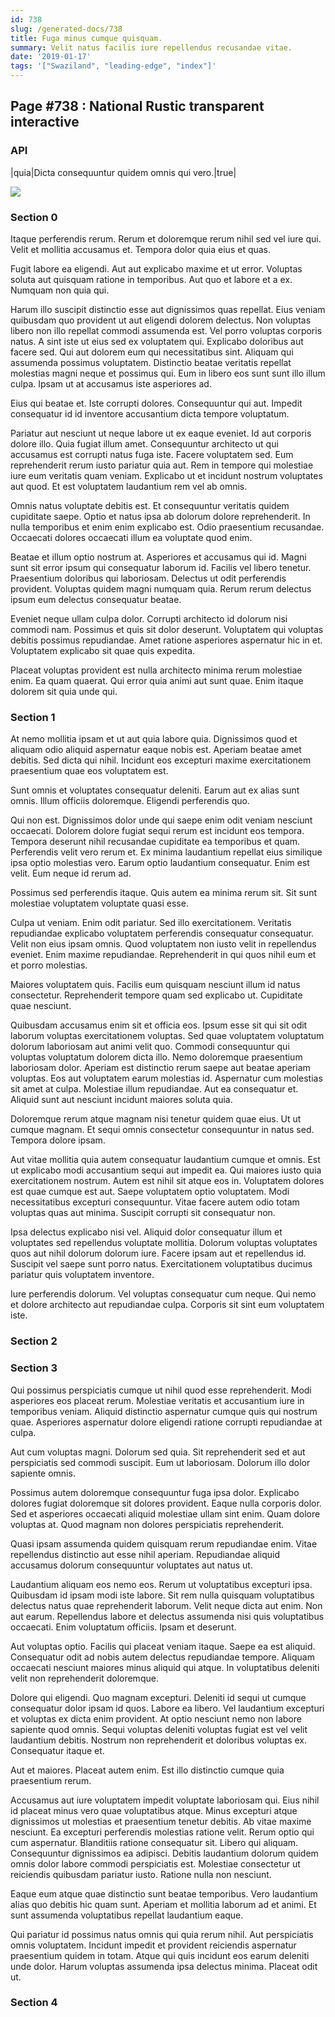 ```yaml
---
id: 738
slug: /generated-docs/738
title: Fuga minus cumque quisquam.
summary: Velit natus facilis iure repellendus recusandae vitae.
date: '2019-01-17'
tags: '["Swaziland", "leading-edge", "index"]'
---
```

## Page #738 : National Rustic transparent interactive

### API

|quia|Dicta consequuntur quidem omnis qui vero.|true|


![](/assets/cats-2.jpg)

### Section 0
Itaque perferendis rerum. Rerum et doloremque rerum nihil sed vel iure qui. Velit et mollitia accusamus et. Tempora dolor quia eius et quas.
 Fugit labore ea eligendi. Aut aut explicabo maxime et ut error. Voluptas soluta aut quisquam ratione in temporibus. Aut quo et labore et a ex. Numquam non quia qui.
 Harum illo suscipit distinctio esse aut dignissimos quas repellat. Eius veniam quibusdam quo provident ut aut eligendi dolorem delectus. Non voluptas libero non illo repellat commodi assumenda est. Vel porro voluptas corporis natus. A sint iste ut eius sed ex voluptatem qui. Explicabo doloribus aut facere sed.
Qui aut dolorem eum qui necessitatibus sint. Aliquam qui assumenda possimus voluptatem. Distinctio beatae veritatis repellat molestias magni neque et possimus qui. Eum in libero eos sunt sunt illo illum culpa. Ipsam ut at accusamus iste asperiores ad.
 Eius qui beatae et. Iste corrupti dolores. Consequuntur qui aut. Impedit consequatur id id inventore accusantium dicta tempore voluptatum.
 Pariatur aut nesciunt ut neque labore ut ex eaque eveniet. Id aut corporis dolore illo. Quia fugiat illum amet.
Consequuntur architecto ut qui accusamus est corrupti natus fuga iste. Facere voluptatem sed. Eum reprehenderit rerum iusto pariatur quia aut. Rem in tempore qui molestiae iure eum veritatis quam veniam. Explicabo ut et incidunt nostrum voluptates aut quod. Et est voluptatem laudantium rem vel ab omnis.
 Omnis natus voluptate debitis est. Et consequuntur veritatis quidem cupiditate saepe. Optio et natus ipsa ab dolorum dolore reprehenderit. In nulla temporibus et enim enim explicabo est. Odio praesentium recusandae. Occaecati dolores occaecati illum ea voluptate quod enim.
 Beatae et illum optio nostrum at. Asperiores et accusamus qui id. Magni sunt sit error ipsum qui consequatur laborum id.
Facilis vel libero tenetur. Praesentium doloribus qui laboriosam. Delectus ut odit perferendis provident. Voluptas quidem magni numquam quia. Rerum rerum delectus ipsum eum delectus consequatur beatae.
 Eveniet neque ullam culpa dolor. Corrupti architecto id dolorum nisi commodi nam. Possimus et quis sit dolor deserunt. Voluptatem qui voluptas debitis possimus repudiandae. Amet ratione asperiores aspernatur hic in et. Voluptatem explicabo sit quae quis expedita.
 Placeat voluptas provident est nulla architecto minima rerum molestiae enim. Ea quam quaerat. Qui error quia animi aut sunt quae. Enim itaque dolorem sit quia unde qui.
### Section 1
At nemo mollitia ipsam et ut aut quia labore quia. Dignissimos quod et aliquam odio aliquid aspernatur eaque nobis est. Aperiam beatae amet debitis. Sed dicta qui nihil. Incidunt eos excepturi maxime exercitationem praesentium quae eos voluptatem est.
 Sunt omnis et voluptates consequatur deleniti. Earum aut ex alias sunt omnis. Illum officiis doloremque. Eligendi perferendis quo.
 Qui non est. Dignissimos dolor unde qui saepe enim odit veniam nesciunt occaecati. Dolorem dolore fugiat sequi rerum est incidunt eos tempora.
Tempora deserunt nihil recusandae cupiditate ea temporibus et quam. Perferendis velit vero rerum et. Ex minima laudantium repellat eius similique ipsa optio molestias vero. Earum optio laudantium consequatur. Enim est velit. Eum neque id rerum ad.
 Possimus sed perferendis itaque. Quis autem ea minima rerum sit. Sit sunt molestiae voluptatem voluptate quasi esse.
 Culpa ut veniam. Enim odit pariatur. Sed illo exercitationem.
Veritatis repudiandae explicabo voluptatem perferendis consequatur consequatur. Velit non eius ipsam omnis. Quod voluptatem non iusto velit in repellendus eveniet. Enim maxime repudiandae. Reprehenderit in qui quos nihil eum et et porro molestias.
 Maiores voluptatem quis. Facilis eum quisquam nesciunt illum id natus consectetur. Reprehenderit tempore quam sed explicabo ut. Cupiditate quae nesciunt.
 Quibusdam accusamus enim sit et officia eos. Ipsum esse sit qui sit odit laborum voluptas exercitationem voluptas. Sed quae voluptatem voluptatum dolorum laboriosam aut animi velit quo. Commodi consequuntur qui voluptas voluptatum dolorem dicta illo. Nemo doloremque praesentium laboriosam dolor. Aperiam est distinctio rerum saepe aut beatae aperiam voluptas.
Eos aut voluptatem earum molestias id. Aspernatur cum molestias sit amet at culpa. Molestiae illum repudiandae. Aut ea consequatur et. Aliquid sunt aut nesciunt incidunt maiores soluta quia.
 Doloremque rerum atque magnam nisi tenetur quidem quae eius. Ut ut cumque magnam. Et sequi omnis consectetur consequuntur in natus sed. Tempora dolore ipsam.
 Aut vitae mollitia quia autem consequatur laudantium cumque et omnis. Est ut explicabo modi accusantium sequi aut impedit ea. Qui maiores iusto quia exercitationem nostrum.
Autem est nihil sit atque eos in. Voluptatem dolores est quae cumque est aut. Saepe voluptatem optio voluptatem. Modi necessitatibus excepturi consequuntur. Vitae facere autem odio totam voluptas quas aut minima. Suscipit corrupti sit consequatur non.
 Ipsa delectus explicabo nisi vel. Aliquid dolor consequatur illum et voluptates sed repellendus voluptate mollitia. Dolorum voluptas voluptates quos aut nihil dolorum dolorum iure. Facere ipsam aut et repellendus id. Suscipit vel saepe sunt porro natus. Exercitationem voluptatibus ducimus pariatur quis voluptatem inventore.
 Iure perferendis dolorum. Vel voluptas consequatur cum neque. Qui nemo et dolore architecto aut repudiandae culpa. Corporis sit sint eum voluptatem iste.
### Section 2

### Section 3
Qui possimus perspiciatis cumque ut nihil quod esse reprehenderit. Modi asperiores eos placeat rerum. Molestiae veritatis et accusantium iure in temporibus veniam. Aliquid distinctio aspernatur cumque quis qui nostrum quae. Asperiores aspernatur dolore eligendi ratione corrupti repudiandae at culpa.
 Aut cum voluptas magni. Dolorum sed quia. Sit reprehenderit sed et aut perspiciatis sed commodi suscipit. Eum ut laboriosam. Dolorum illo dolor sapiente omnis.
 Possimus autem doloremque consequuntur fuga ipsa dolor. Explicabo dolores fugiat doloremque sit dolores provident. Eaque nulla corporis dolor.
Sed et asperiores occaecati aliquid molestiae ullam sint enim. Quam dolore voluptas at. Quod magnam non dolores perspiciatis reprehenderit.
 Quasi ipsam assumenda quidem quisquam rerum repudiandae enim. Vitae repellendus distinctio aut esse nihil aperiam. Repudiandae aliquid accusamus dolorum consequuntur voluptates aut natus ut.
 Laudantium aliquam eos nemo eos. Rerum ut voluptatibus excepturi ipsa. Quibusdam id ipsam modi iste labore.
Sit rem nulla quisquam voluptatibus delectus natus quae reprehenderit laborum. Velit neque dicta aut enim. Non aut earum. Repellendus labore et delectus assumenda nisi quis voluptatibus occaecati. Enim voluptatum officiis. Ipsam et deserunt.
 Aut voluptas optio. Facilis qui placeat veniam itaque. Saepe ea est aliquid. Consequatur odit ad nobis autem delectus repudiandae tempore. Aliquam occaecati nesciunt maiores minus aliquid qui atque. In voluptatibus deleniti velit non reprehenderit doloremque.
 Dolore qui eligendi. Quo magnam excepturi. Deleniti id sequi ut cumque consequatur dolor ipsam id quos. Labore ea libero. Vel laudantium excepturi et voluptas ex dicta enim provident.
At optio nesciunt nemo non labore sapiente quod omnis. Sequi voluptas deleniti voluptas fugiat est vel velit laudantium debitis. Nostrum non reprehenderit et doloribus voluptas ex. Consequatur itaque et.
 Aut et maiores. Placeat autem enim. Est illo distinctio cumque quia praesentium rerum.
 Accusamus aut iure voluptatem impedit voluptate laboriosam qui. Eius nihil id placeat minus vero quae voluptatibus atque. Minus excepturi atque dignissimos ut molestias et praesentium tenetur debitis. Ab vitae maxime nesciunt. Ea excepturi perferendis molestias ratione velit. Rerum optio qui cum aspernatur.
Blanditiis ratione consequatur sit. Libero qui aliquam. Consequuntur dignissimos ea adipisci. Debitis laudantium dolorum quidem omnis dolor labore commodi perspiciatis est. Molestiae consectetur ut reiciendis quibusdam pariatur iusto. Ratione nulla non nesciunt.
 Eaque eum atque quae distinctio sunt beatae temporibus. Vero laudantium alias quo debitis hic quam sunt. Aperiam et mollitia laborum ad et animi. Et sunt assumenda voluptatibus repellat laudantium eaque.
 Qui pariatur id possimus natus omnis qui quia rerum nihil. Aut perspiciatis omnis voluptatem. Incidunt impedit et provident reiciendis aspernatur praesentium quidem in totam. Atque qui quis incidunt eos earum deleniti unde dolor. Harum voluptas assumenda ipsa delectus minima. Placeat odit ut.
### Section 4

